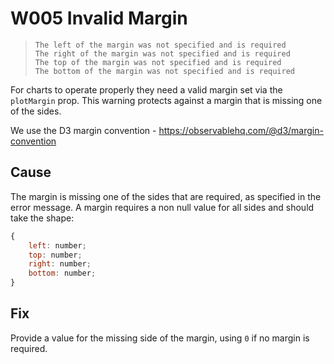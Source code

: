 
<Meta title="Errors & Warnings/Warnings/W005" />

# W005 Invalid Margin

> `The left of the margin was not specified and is required`  
> `The right of the margin was not specified and is required`  
> `The top of the margin was not specified and is required`  
> `The bottom of the margin was not specified and is required`

For charts to operate properly they need a valid margin set via the `plotMargin` prop. This warning protects against a margin that is missing one of the sides.

We use the D3 margin convention - https://observablehq.com/@d3/margin-convention

## Cause

The margin is missing one of the sides that are required, as specified in the error message. A margin requires a non null value for all sides and should take the shape:

```javascript
{
    left: number;
    top: number;
    right: number;
    bottom: number;
}
```

## Fix

Provide a value for the missing side of the margin, using `0` if no margin is required.
